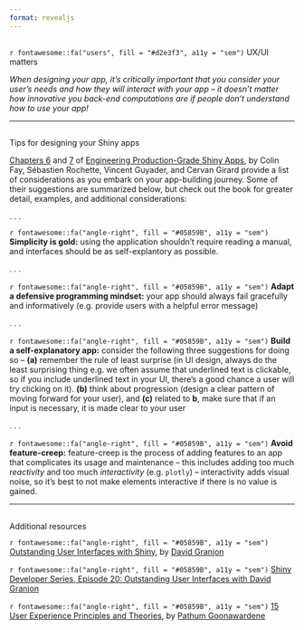 ```yaml
---
format: revealjs
---
```


##  {#UX-UI data-menu-title="~~~ UX/UI Design ~~~" background="#053660"}

<div class="page-center vertical-center">
<p class="custom-subtitle bottombr">`r fontawesome::fa("users", fill = "#d2e3f3", a11y = "sem")` UX/UI matters</p>
<p class="caption-text">*When designing your app, it's critically important that you consider your user's needs and how they will interact with your app -- it doesn't matter how innovative you back-end computations are if people don't understand how to use your app!*</p>
</div>

---

##  {#UX-UI-design-tips data-menu-title="Tips for UX/UI design"}

<div class="slide-title">Tips for designing your Shiny apps</div>

<p class="body-text">[Chapters 6](https://engineering-shiny.org/ux-matters.html) and [7](https://engineering-shiny.org/dont-rush-into-coding.html) of [Engineering Production-Grade Shiny Apps](https://engineering-shiny.org/index.html), by Colin Fay, Sébastien Rochette, Vincent Guyader, and Cervan Girard provide a list of considerations as you embark on your app-building journey. Some of their suggestions are summarized below, but check out the book for greater detail, examples, and additional considerations:</p>

. . . 

<p class="small-text">`r fontawesome::fa("angle-right", fill = "#05859B", a11y = "sem")` **Simplicity is gold:** using the application shouldn't require reading a manual, and interfaces should be as self-explantory as possible.</p>

. . . 

<p class="small-text">`r fontawesome::fa("angle-right", fill = "#05859B", a11y = "sem")` **Adapt a defensive programming mindset:** your app should always fail gracefully and informatively (e.g. provide users with a helpful error message)</p>

. . . 

<p class="small-text">`r fontawesome::fa("angle-right", fill = "#05859B", a11y = "sem")` **Build a self-explanatory app:** consider the following three suggestions for doing so -- **(a)** remember the rule of least surprise (in UI design, always do the least surprising thing e.g. we often assume that underlined text is clickable, so if you include underlined text in your UI, there's a good chance a user will try clicking on it). **(b)** think about progression (design a clear pattern of moving forward for your user), and **(c)** related to **b**, make sure that if an input is necessary, it is made clear to your user</p>

. . . 

<p class="small-text">`r fontawesome::fa("angle-right", fill = "#05859B", a11y = "sem")` **Avoid feature-creep:** feature-creep is the process of adding features to an app that complicates its usage and maintenance -- this includes adding too much *reactivity* and too much *interactivity* (e.g. `plotly`) -- interactivity adds visual noise, so it's best to not make elements interactive if there is no value is gained.</p> 

---

##  {#UX-UI-resources data-menu-title="UX/UI resources"}

<div class="slide-title">Additional resources</div>

<p class="body-text topbr">`r fontawesome::fa("angle-right", fill = "#05859B", a11y = "sem")` [Outstanding User Interfaces with Shiny](https://unleash-shiny.rinterface.com/index.html), by [David Granjon](https://divadnojnarg.github.io/)</p>

<p class="body-text topbr">`r fontawesome::fa("angle-right", fill = "#05859B", a11y = "sem")` [Shiny Developer Series, Episode 20: Outstanding User Interfaces with David Granjon](https://www.youtube.com/watch?v=mxvMaoXOm70)</p>

<p class="body-text topbr">`r fontawesome::fa("angle-right", fill = "#05859B", a11y = "sem")` [15 User Experience Principles and Theories](https://pathumpmgux.medium.com/15-user-experience-principles-and-theories-80f19877bd5), by [Pathum Goonawardene](https://pathumpmgux.medium.com/)</p>
